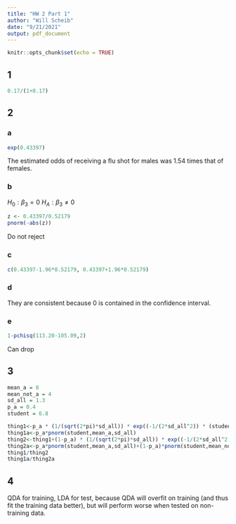 ```yaml
---
title: "HW 2 Part 1"
author: "Will Scheib"
date: "9/21/2021"
output: pdf_document
---
```


```r
knitr::opts_chunk$set(echo = TRUE)
```

## 1
```r
0.17/(1+0.17)
```

## 2
### a
```r
exp(0.43397)
```
The estimated odds of receiving a flu shot for males was 1.54 times that of females.

### b
$H_0 : \beta_3 = 0$
$H_A : \beta_3 \ne 0$
```r
z <- 0.43397/0.52179
pnorm(-abs(z))
```
Do not reject

### c
```r
c(0.43397-1.96*0.52179, 0.43397+1.96*0.52179)
```

### d
They are consistent because 0 is contained in the confidence interval.

### e
```r
1-pchisq(113.20-105.09,2)
```
Can drop

## 3
```r
mean_a = 8
mean_not_a = 4
sd_all = 1.3
p_a = 0.4
student = 6.8

thing1<-p_a * (1/(sqrt(2*pi)*sd_all)) * exp((-1/(2*sd_all^2)) * (student-mean_a)^2)
thing1a<-p_a*pnorm(student,mean_a,sd_all)
thing2<-thing1+(1-p_a) * (1/(sqrt(2*pi)*sd_all)) * exp((-1/(2*sd_all^2)) * (student-mean_not_a)^2)
thing2a<-p_a*pnorm(student,mean_a,sd_all)+(1-p_a)*pnorm(student,mean_not_a,sd_all,lower.tail=FALSE)
thing1/thing2
thing1a/thing2a
```

## 4
QDA for training, LDA for test, because QDA will overfit on training (and thus fit the training data better), but will perform worse when tested on non-training data.
